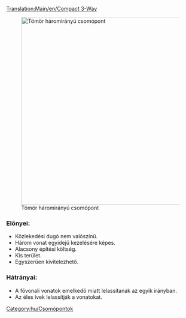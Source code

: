 [[Translation:Main/en/Compact 3-Way]]{{en/-}}{{hu/Csomópontmenü}}

[[File:en/Compact 3 way.png|thumb|500px|none|Tömör háromirányú csomópont]]

===Előnyei:===
*Közlekedési dugó nem valószínű.
*Három vonat egyidejű kezelésére képes.
*Alacsony építési költség.
*Kis terület.
*Egyszerűen kivitelezhető.

===Hátrányai:===
*A fővonali vonatok emelkedő miatt lelassítanak az egyik irányban.
*Az éles ívek lelassítják a vonatokat.

[[Category:hu/Csomópontok]]